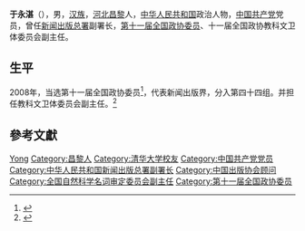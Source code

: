 {{noteta
|1=zh-hans:于永湛;zh-hant:于永湛;
}}
'''于永湛'''（{{bd|1946年||}}），男，[[汉族|汉族]]，[[河北|河北]][[昌黎县|昌黎]]人，[[中华人民共和国|中华人民共和国]]政治人物，[[中国共产党|中国共产党]]党员，曾任[[新闻出版总署|新闻出版总署]]副署长，[[第十一届全国政协委员|第十一届全国政协委员]]、十一届全国政协教科文卫体委员会副主任。

== 生平 ==
2008年，当选第十一届全国政协委员<ref>{{cite news|title=第十一届全国政协委员名单|url=http://www.indaa.com.cn/zt/2009qglh/zxzs/200903/t20090303_127573.html|accessdate=2013-04-09|newspaper=新华社北京1月25日电 中国人民政治协商会议第十一届全国委员会委员名单(共2237人，2008年1月25日政协第十届全国委员会常务委员会第二十次会议通过)|date=2008-01-25|deadurl=yes|archiveurl=https://web.archive.org/web/20130928014403/http://www.indaa.com.cn/zt/2009qglh/zxzs/200903/t20090303_127573.html|archivedate=2013-09-28}}</ref>，代表新闻出版界，分入第四十四组。并担任教科文卫体委员会副主任。<ref>{{cite news|title=全国政协信息-于永湛|url=http://www.cppcc.gov.cn/CMS/wylibary/showJcwyxtInfoWylibary.action?tabJcwyxt.guid=11W0014890&wytype=wjwy|accessdate=2013-04-11|newspaper=全国政协委员会|archive-date=2019-06-03|archive-url=https://web.archive.org/web/20190603022342/http://www.cppcc.gov.cn/CMS/wylibary/showJcwyxtInfoWylibary.action?tabJcwyxt.guid=11W0014890&wytype=wjwy|dead-url=no}}</ref>

== 參考文獻 ==
{{reflist}}

{{Navboxes
| title  = 于永湛在[[中国出版协会|中国出版协会]]的职务
| list1  =
{{中国出版协会第六届理事会}}
}}
{{Navboxes
| title  = 于永湛在[[全国科学技术名词审定委员会|全国科学技术名词审定委员会]]的职务
| list1  =
{{全国自然科学名词审定委员会第三届全国委员会}}
{{全国科学技术名词审定委员会第四届全国委员会}}
}}

{{Authority control}}

{{DEFAULTSORT:Yu于}}
[[Category:于姓|Yong]]
[[Category:昌黎人|Category:昌黎人]]
[[Category:清华大学校友|Category:清华大学校友]]
[[Category:中国共产党党员|Category:中国共产党党员]]
[[Category:中华人民共和国新闻出版总署副署长|Category:中华人民共和国新闻出版总署副署长]]
[[Category:中国出版协会顾问|Category:中国出版协会顾问]]
[[Category:全国自然科学名词审定委员会副主任|Category:全国自然科学名词审定委员会副主任]]
[[Category:第十一届全国政协委员|Category:第十一届全国政协委员]]


{{中国政治人物小作品}}